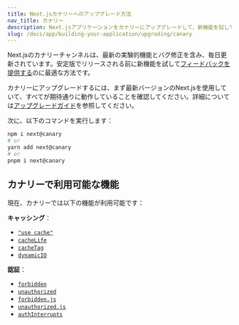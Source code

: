 ```yaml
---
title: Next.jsカナリーへのアップグレード方法
nav_title: カナリー
description: Next.jsアプリケーションをカナリーにアップグレードして、新機能を試してみましょう。
slug: /docs/app/building-your-application/upgrading/canary
---
```


Next.jsのカナリーチャンネルは、最新の実験的機能とバグ修正を含み、毎日更新されています。安定版でリリースされる前に新機能を試して[フィードバックを提供する](https://github.com/vercel/next.js/issues)のに最適な方法です。

カナリーにアップグレードするには、まず最新バージョンのNext.jsを使用していて、すべてが期待通りに動作していることを確認してください。詳細については[アップグレードガイド](/docs/app/building-your-application/upgrading)を参照してください。

次に、以下のコマンドを実行します：

```bash filename="Terminal"
npm i next@canary
# or
yarn add next@canary
# or
pnpm i next@canary
```

## カナリーで利用可能な機能

現在、カナリーでは以下の機能が利用可能です：

**キャッシング**：

- [`"use cache"`](/docs/app/api-reference/directives/use-cache)
- [`cacheLife`](/docs/app/api-reference/functions/cacheLife)
- [`cacheTag`](/docs/app/api-reference/functions/cacheTag)
- [`dynamicIO`](/docs/app/api-reference/config/next-config-js/dynamicIO)

**認証**：

- [`forbidden`](/docs/app/api-reference/functions/forbidden)
- [`unauthorized`](/docs/app/api-reference/functions/unauthorized)
- [`forbidden.js`](/docs/app/api-reference/file-conventions/forbidden)
- [`unauthorized.js`](/docs/app/api-reference/file-conventions/unauthorized)
- [`authInterrupts`](/docs/app/api-reference/config/next-config-js/authInterrupts)
